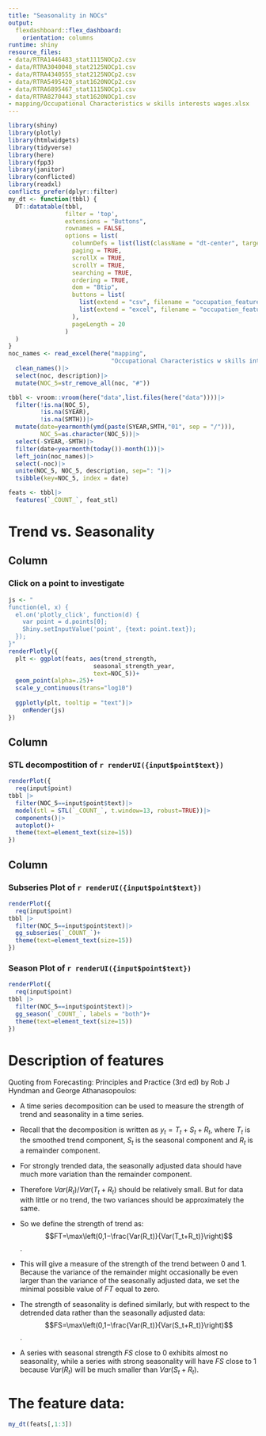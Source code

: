 ```yaml
---
title: "Seasonality in NOCs"
output:
  flexdashboard::flex_dashboard:
    orientation: columns
runtime: shiny
resource_files:
- data/RTRA1446483_stat1115NOCp2.csv
- data/RTRA3040048_stat2125NOCp1.csv
- data/RTRA4340555_stat2125NOCp2.csv
- data/RTRA5495420_stat1620NOCp2.csv
- data/RTRA6895467_stat1115NOCp1.csv
- data/RTRA8270443_stat1620NOCp1.csv
- mapping/Occupational Characteristics w skills interests wages.xlsx
---
```

    
```r
library(shiny)
library(plotly)
library(htmlwidgets)
library(tidyverse)
library(here)
library(fpp3)
library(janitor)
library(conflicted)
library(readxl)
conflicts_prefer(dplyr::filter)
my_dt <- function(tbbl) {
  DT::datatable(tbbl,
                filter = 'top',
                extensions = "Buttons",
                rownames = FALSE,
                options = list(
                  columnDefs = list(list(className = "dt-center", targets = "_all")),
                  paging = TRUE,
                  scrollX = TRUE,
                  scrollY = TRUE,
                  searching = TRUE,
                  ordering = TRUE,
                  dom = "Btip",
                  buttons = list(
                    list(extend = "csv", filename = "occupation_features"),
                    list(extend = "excel", filename = "occupation_features")
                  ),
                  pageLength = 20
                )
  )
}
noc_names <- read_excel(here("mapping", 
                             "Occupational Characteristics w skills interests wages.xlsx"))|>
  clean_names()|>
  select(noc, description)|>
  mutate(NOC_5=str_remove_all(noc, "#"))

tbbl <- vroom::vroom(here("data",list.files(here("data"))))|>
  filter(!is.na(NOC_5),
         !is.na(SYEAR),
         !is.na(SMTH))|>
  mutate(date=yearmonth(ymd(paste(SYEAR,SMTH,"01", sep = "/"))),
         NOC_5=as.character(NOC_5))|>
  select(-SYEAR,-SMTH)|>
  filter(date<yearmonth(today())-month(1))|>
  left_join(noc_names)|>
  select(-noc)|>
  unite(NOC_5, NOC_5, description, sep=": ")|>
  tsibble(key=NOC_5, index = date)

feats <- tbbl|>
  features(`_COUNT_`, feat_stl)
```

Trend vs. Seasonality 
=====================================  

Column {data-width=300}
-----------------------------------------------------------------------

### Click on a point to investigate

```r
js <- "
function(el, x) {
  el.on('plotly_click', function(d) {
    var point = d.points[0];
    Shiny.setInputValue('point', {text: point.text});
  });
}"
renderPlotly({
  plt <- ggplot(feats, aes(trend_strength,
                        seasonal_strength_year,
                        text=NOC_5))+
  geom_point(alpha=.25)+
  scale_y_continuous(trans="log10")
  
  ggplotly(plt, tooltip = "text")|>
    onRender(js)
})
```


Column {data-width=500}
-----------------------------------------------------------------------

### STL decompostition of `r renderUI({input$point$text})`

```r
renderPlot({
  req(input$point)
tbbl |>
  filter(NOC_5==input$point$text)|>
  model(stl = STL(`_COUNT_`, t.window=13, robust=TRUE))|>
  components()|>
  autoplot()+ 
  theme(text=element_text(size=15))
})
```


Column {data-width=500}
-----------------------------------------------------------------------

### Subseries Plot of `r renderUI({input$point$text})`

```r
renderPlot({
  req(input$point)
tbbl |>
  filter(NOC_5==input$point$text)|>
  gg_subseries(`_COUNT_`)+
  theme(text=element_text(size=15))
})
```



### Season Plot of `r renderUI({input$point$text})`

```r
renderPlot({
  req(input$point)
tbbl |>
  filter(NOC_5==input$point$text)|>
  gg_season(`_COUNT_`, labels = "both")+
  theme(text=element_text(size=15))
})
```

Description of features
======================================

Quoting from Forecasting: Principles and Practice (3rd ed) by Rob J Hyndman and George Athanasopoulos:

-   A time series decomposition can be used to measure the strength of trend and seasonality in a time series. 
-   Recall that the decomposition is written as $y_t=T_t+S_t+R_t$, where $T_t$ is the smoothed trend component, $S_t$ is the seasonal component and $R_t$ is a remainder component. 
-   For strongly trended data, the seasonally adjusted data should have much more variation than the remainder component.
-   Therefore $Var(R_t)/Var(T_t+R_t)$ should be relatively small. But for data with little or no trend, the two variances should be approximately the same. 
-   So we define the strength of trend as: $$FT=\max\left(0,1−\frac{Var(R_t)}{Var(T_t+R_t)}\right)$$. 
-   This will give a measure of the strength of the trend between 0 and 1. Because the variance of the remainder might occasionally be even larger than the variance of the seasonally adjusted data, we set the minimal possible value of $FT$ equal to zero.

-   The strength of seasonality is defined similarly, but with respect to the detrended data rather than the seasonally adjusted data: $$FS=\max\left(0,1−\frac{Var(R_t)}{Var(S_t+R_t)}\right)$$.
-   A series with seasonal strength $FS$ close to 0 exhibits almost no seasonality, while a series with strong seasonality will have $FS$ close to 1 because $Var(R_t)$ will be much smaller than $Var(S_t+R_t)$.


The feature data:
=====================================  

```r
my_dt(feats[,1:3])
```




